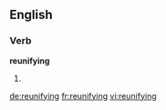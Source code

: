 ==English==

===Verb===
'''reunifying'''

# {{third-person singular of|reunify}}

[[de:reunifying]]
[[fr:reunifying]]
[[vi:reunifying]]